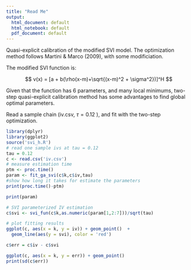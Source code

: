 ```yaml
---
title: "Read Me"
output:
  html_document: default
  html_notebook: default
  pdf_document: default
---
```


Quasi-explicit calibration of the modified SVI model. The optimization method follows Martini & Marco (2009), with some modificiation. 

The modified SVI function is:

$$ v(x) = [a + b(\rho(x-m)+\sqrt{(x-m)^2 + \sigma^2})]^H
$$

Given that the function has 6 parameters, and many local minimums, two-step quasi-explicit calibration method has some  advantages to find global optimal parameters. 

Read a sample chain (iv.csv, $\tau = 0.12$ ), and fit with the two-step optimization.

```r
library(dplyr)
library(ggplot2)
source('svi_h.R')
# read one sample ivs at tau = 0.12
tau = 0.12
c <- read.csv('iv.csv')
# measure estimation time
ptm <- proc.time()
param <- fit_ga_svi(c$k,c$iv,tau)
#show how long it takes for estimate the parameters
print(proc.time()-ptm)

print(param)
```

```r

# SVI parameterized IV estimation
c$svi <- svi_fun(c$k,as.numeric(param[1,2:7]))/sqrt(tau)

# plot fitting results
ggplot(c, aes(x = k, y = iv)) + geom_point()  + 
  geom_line(aes(y = svi), color = 'red')
```

```r
c$err = c$iv - c$svi

ggplot(c, aes(x = k, y = err)) + geom_point()
print(sd(c$err))
```

